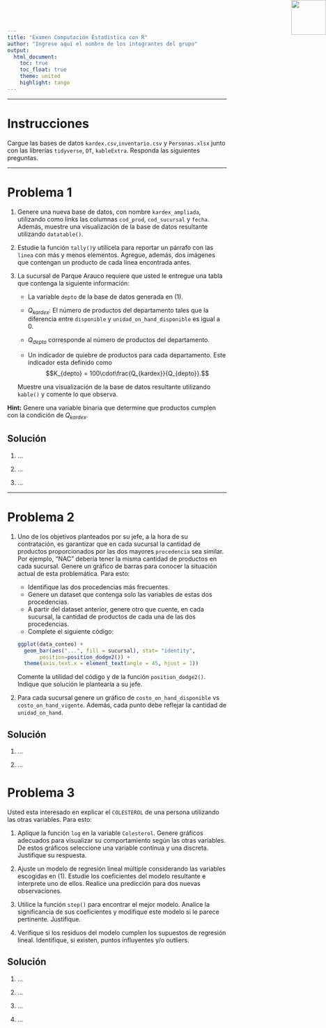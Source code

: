 ```yaml
---
title: "Examen Computación Estadística con R"
author: "Ingrese aquí el nombre de los integrantes del grupo"
output: 
  html_document:
    toc: true
    toc_float: true
    theme: united
    highlight: tango
---
```


<img src="logouccolor.jpg" style="position:absolute;top:0px;right:0px;" width="80" />

---

# Instrucciones

Cargue las bases de datos `kardex.csv`,`inventario.csv` y `Personas.xlsx` junto con las librerías `tidyverse`, `DT`, `kableExtra`. Responda las siguientes preguntas.

---

# Problema 1

(1) Genere una nueva base de datos, con nombre `kardex_ampliada`, utilizando como links las columnas `cod_prod`, `cod_sucursal` y `fecha`. Además, muestre una visualización de la base de datos resultante utilizando `datatable()`.

(2) Estudie la función `tally()`y utilícela para reportar un párrafo con las `linea` con más y menos elementos. Agregue, además, dos imágenes que contengan un producto de cada línea encontrada antes.

(3) La sucursal de Parque Arauco requiere que usted le entregue una tabla que contenga la siguiente información:  
    
    - La variable `depto` de la base de datos generada en (1).
    
    - $Q_{kardex}$: El número de productos del departamento tales que la diferencia entre `disponible` y `unidad_on_hand_disponible` es igual a 0.
    
    - $Q_{depto}$ corresponde al número de productos del departamento.
    
    - Un indicador de quiebre de productos para cada departamento. Este indicador esta definido como $$K_{depto} = 100\cdot\frac{Q_{kardex}}{Q_{depto}}.$$ 

    Muestre una visualización de la base de datos resultante utilizando `kable()` y comente lo que observa.

**Hint:** Genere una variable binaria que determine que productos cumplen con la condición de $Q_{kardex}$. 

## Solución

(1) ...

(2) ...

(3) ...

---

# Problema 2 

(1) Uno de los objetivos planteados por su jefe, a la hora de su contratación, es garantizar que en cada sucursal la cantidad de productos proporcionados por las dos mayores `procedencia` sea similar. Por ejemplo, "NAC" debería tener la misma cantidad de productos en cada sucursal. Genere un gráfico de barras para conocer la situación actual de esta problemática. Para esto:

    - Identifique las dos procedencias más frecuentes.
    - Genere un dataset que contenga solo las variables de estas dos procedencias.
    - A partir del dataset anterior, genere otro que cuente, en cada sucursal, la cantidad de productos de cada una de las dos procedencias.
    - Complete el siguiente código:

    ```r
ggplot(data_conteo) +
  geom_bar(aes("...", fill = sucursal), stat= "identity", 
           position=position_dodge2()) +
  theme(axis.text.x = element_text(angle = 45, hjust = 1))
```

    Comente la utilidad del código y de la función `position_dodge2()`. Indique que solución le plantearía a su jefe.

(2) Para cada sucursal genere un gráfico de `costo_on_hand_disponible` vs `costo_on_hand_vigente`. Además, cada punto debe reflejar la cantidad de `unidad_on_hand`.

## Solución

(1) ...

(2) ...

# Problema 3

Usted esta interesado en explicar el `COLESTEROL` de una persona utilizando las otras variables. Para esto:

(1) Aplique la función `log` en la variable `Colesterol`. Genere gráficos adecuados para visualizar su comportamiento según las otras variables. De estos gráficos seleccione una variable contínua y una discreta. Justifique su respuesta.

(2) Ajuste un modelo de regresión lineal múltiple considerando las variables escogidas en (1). Estudie los coeficientes del modelo resultante e interprete uno de ellos. Realice una predicción para dos nuevas observaciones.

(3) Utilice la función `step()` para encontrar el mejor modelo. Analice la significancia de sus coeficientes y modifique este modelo si le parece pertinente. Justifique.

(4) Verifique si los residuos del modelo cumplen los supuestos de regresión lineal. Identifique, si existen, puntos influyentes y/o outliers.

## Solución

(1) ...

(2) ...

(3) ...

(4) ...

